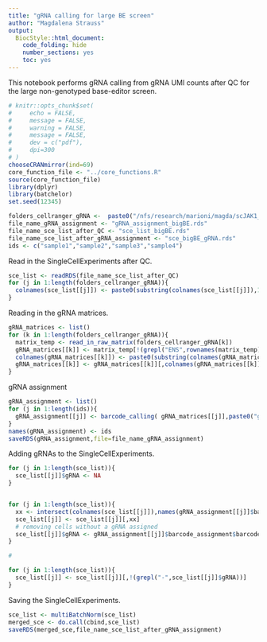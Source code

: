 ```yaml
---
title: "gRNA calling for large BE screen"
author: "Magdalena Strauss"
output:
  BiocStyle::html_document:
    code_folding: hide
    number_sections: yes
    toc: yes  
---
```


This notebook performs gRNA calling from gRNA UMI counts after QC for the large non-genotyped base-editor screen. 

```r
# knitr::opts_chunk$set(
#     echo = FALSE,
#     message = FALSE,
#     warning = FALSE,
#     message = FALSE,
#     dev = c("pdf"),
#     dpi=300
# )
chooseCRANmirror(ind=69)
core_function_file <- "../core_functions.R"
source(core_function_file)
library(dplyr)
library(batchelor)
set.seed(12345)

folders_cellranger_gRNA <-  paste0("/nfs/research/marioni/magda/scJAK1_August_2022_cellranger/bigBE_",sapply(1:4,toString),"/outs")
file_name_gRNA_assignment <- "gRNA_assignment_bigBE.rds"
file_name_sce_list_after_QC <- "sce_list_bigBE.rds"
file_name_sce_list_after_gRNA_assignment <- "sce_bigBE_gRNA.rds"
ids <- c("sample1","sample2","sample3","sample4")

```


Read in the SingleCellExperiments after QC. 

```r
sce_list <- readRDS(file_name_sce_list_after_QC)
for (j in 1:length(folders_cellranger_gRNA)){
  colnames(sce_list[[j]]) <- paste0(substring(colnames(sce_list[[j]]),1,17),toString(j))
}

```

Reading in the gRNA matrices.

```r
gRNA_matrices <- list()
for (k in 1:length(folders_cellranger_gRNA)){
  matrix_temp <- read_in_raw_matrix(folders_cellranger_gRNA[k])
  gRNA_matrices[[k]] <- matrix_temp[!(grepl("ENS",rownames(matrix_temp))),]
  colnames(gRNA_matrices[[k]]) <- paste0(substring(colnames(gRNA_matrices[[k]]),1,16),"-",toString(k))
  gRNA_matrices[[k]] <- gRNA_matrices[[k]][,colnames(gRNA_matrices[[k]])%in%colnames(sce_list[[k]])]
}
```

gRNA assignment

```r
gRNA_assignment <- list()
for (j in 1:length(ids)){
  gRNA_assignment[[j]] <- barcode_calling( gRNA_matrices[[j]],paste0("gRNA ",ids[j]),thresh=2,g=2)
}
names(gRNA_assignment) <- ids
saveRDS(gRNA_assignment,file=file_name_gRNA_assignment)
```

Adding gRNAs to the SingleCellExperiments. 

```r
for (j in 1:length(sce_list)){
  sce_list[[j]]$gRNA <- NA
}


for (j in 1:length(sce_list)){
  xx <- intersect(colnames(sce_list[[j]]),names(gRNA_assignment[[j]]$barcode_assignment$barcode_assignment))
  sce_list[[j]] <- sce_list[[j]][,xx]
  # removing cells without a gRNA assigned
  sce_list[[j]]$gRNA <- gRNA_assignment[[j]]$barcode_assignment$barcode_assignment[xx]
}

#

for (j in 1:length(sce_list)){
  sce_list[[j]] <- sce_list[[j]][,!(grepl("-",sce_list[[j]]$gRNA))]
}

```



Saving the SingleCellExperiments. 

```r
sce_list <- multiBatchNorm(sce_list)
merged_sce <- do.call(cbind,sce_list)
saveRDS(merged_sce,file_name_sce_list_after_gRNA_assignment)
```

